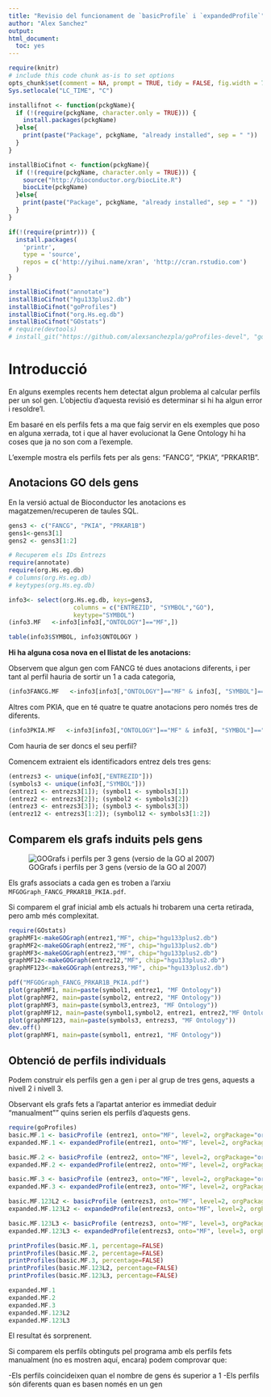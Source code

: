 ```yaml
---
title: "Revisio del funcionament de `basicProfile` i `expandedProfile`"
author: "Alex Sanchez"
output:
html_document:
  toc: yes
---
```


```r
require(knitr)
# include this code chunk as-is to set options
opts_chunk$set(comment = NA, prompt = TRUE, tidy = FALSE, fig.width = 7, fig.height = 7,echo = FALSE, message = FALSE, warning = FALSE, cache=FALSE)
Sys.setlocale("LC_TIME", "C")
```

```r
installifnot <- function(pckgName){
  if (!(require(pckgName, character.only = TRUE))) {
    install.packages(pckgName)
  }else{
    print(paste("Package", pckgName, "already installed", sep = " "))
  } 
}

installBioCifnot <- function(pckgName){
  if (!(require(pckgName, character.only = TRUE))) {
    source("http://bioconductor.org/biocLite.R")
    biocLite(pckgName)
  }else{
    print(paste("Package", pckgName, "already installed", sep = " "))
  } 
}

if(!(require(printr))) {
  install.packages(
    'printr',
    type = 'source',
    repos = c('http://yihui.name/xran', 'http://cran.rstudio.com')
  )
}

installBioCifnot("annotate")
installBioCifnot("hgu133plus2.db")
installBioCifnot("goProfiles")
installBioCifnot("org.Hs.eg.db")
installBioCifnot("GOstats")
# require(devtools)
# install_git("https://github.com/alexsanchezpla/goProfiles-devel", "goProfiles")
```

# Introducció

En alguns exemples recents hem detectat algun problema al calcular perfils per un sol gen. L'objectiu d'aquesta revisió es determinar si hi ha algun error i resoldre'l.

Em basaré en els perfils fets a ma que faig servir en els exemples que poso en alguna xerrada, tot i que al haver evolucionat la Gene Ontology hi ha coses que ja no son com a l'exemple.

L'exemple mostra els perfils fets per als gens: "FANCG", "PKIA", "PRKAR1B". 


## Anotacions GO dels gens

En la versió actual de Bioconductor les anotacions es magatzemen/recuperen de taules SQL.

```r
gens3 <- c("FANCG", "PKIA", "PRKAR1B")
gens1<-gens3[1]
gens2 <- gens3[1:2]

# Recuperem els IDs Entrezs
require(annotate)
require(org.Hs.eg.db)
# columns(org.Hs.eg.db)
# keytypes(org.Hs.eg.db)

info3<- select(org.Hs.eg.db, keys=gens3, 
                  columns = c("ENTREZID", "SYMBOL","GO"),
                  keytype="SYMBOL")
(info3.MF   <-info3[info3[,"ONTOLOGY"]=="MF",])
```

```r
table(info3$SYMBOL, info3$ONTOLOGY )
```

__Hi ha alguna cosa nova en el llistat de les anotacions:__

Observem que algun gen com FANCG té dues anotacions diferents, i per tant al perfil hauria de sortir un 1 a cada categoria,

```r
(info3FANCG.MF   <-info3[info3[,"ONTOLOGY"]=="MF" & info3[, "SYMBOL"]=="FANCG",])
```

Altres com PKIA, que en té quatre te quatre anotacions pero només tres de diferents. 

```r
(info3PKIA.MF   <-info3[info3[,"ONTOLOGY"]=="MF" & info3[, "SYMBOL"]=="PKIA",])
```

Com hauria de ser doncs el seu perfil?

Comencem extraient els identificadors entrez dels tres gens:

```r
(entrezs3 <- unique(info3[,"ENTREZID"]))
(symbols3 <- unique(info3[,"SYMBOL"]))
(entrez1 <- entrezs3[1]); (symbol1 <- symbols3[1])
(entrez2 <- entrezs3[2]); (symbol2 <- symbols3[2])
(entrez3 <- entrezs3[3]); (symbol3 <- symbols3[3])
(entrez12 <- entrezs3[1:2]); (symbol12 <- symbols3[1:2])
```

## Comparem els grafs induits pels gens

![GOGrafs i perfils per 3 gens (versio de la GO al 2007)](figure/threGenes.jpg)

Els grafs associats a cada gen es troben a l'arxiu `MFGOGraph_FANCG_PRKAR1B_PKIA.pdf`. 

Si comparem el graf inicial amb els actuals hi trobarem una certa retirada, pero amb més complexitat.

```r
require(GOstats)
graphMF1<-makeGOGraph(entrez1,"MF", chip="hgu133plus2.db")
graphMF2<-makeGOGraph(entrez2,"MF", chip="hgu133plus2.db")
graphMF3<-makeGOGraph(entrez3,"MF", chip="hgu133plus2.db")
graphMF12<-makeGOGraph(entrez12,"MF", chip="hgu133plus2.db")
graphMF123<-makeGOGraph(entrezs3,"MF", chip="hgu133plus2.db")
```

```r
pdf("MFGOGraph_FANCG_PRKAR1B_PKIA.pdf")
plot(graphMF1, main=paste(symbol1, entrez1, "MF Ontology"))
plot(graphMF2, main=paste(symbol2, entrez2, "MF Ontology"))
plot(graphMF3, main=paste(symbol3,entrez3, "MF Ontology"))
plot(graphMF12, main=paste(symbol1,symbol2, entrez1, entrez2,"MF Ontology"))
plot(graphMF123, main=paste(symbols3, entrezs3, "MF Ontology"))
dev.off()
plot(graphMF1, main=paste(symbol1, entrez1, "MF Ontology"))
```

## Obtenció de perfils individuals

Podem construir els perfils gen a gen i per al grup de tres gens, aquests a nivell 2 i nivell 3. 

Observant els grafs fets a l'apartat anterior es immediat deduir "manualment"" quins serien els perfils d'aquests gens.

```r
require(goProfiles)
basic.MF.1 <- basicProfile (entrez1, onto="MF", level=2, orgPackage="org.Hs.eg.db")
expanded.MF.1 <- expandedProfile(entrez1, onto="MF", level=2, orgPackage="org.Hs.eg.db", na.rm=FALSE, percentage=FALSE)

basic.MF.2 <- basicProfile (entrez2, onto="MF", level=2, orgPackage="org.Hs.eg.db")
expanded.MF.2 <- expandedProfile(entrez2, onto="MF", level=2, orgPackage="org.Hs.eg.db", na.rm=FALSE, percentage=FALSE)

basic.MF.3 <- basicProfile (entrez3, onto="MF", level=2, orgPackage="org.Hs.eg.db")
expanded.MF.3 <- expandedProfile(entrez3, onto="MF", level=2, orgPackage="org.Hs.eg.db", na.rm=FALSE, percentage=FALSE)

basic.MF.123L2 <- basicProfile (entrezs3, onto="MF", level=2, orgPackage="org.Hs.eg.db")
expanded.MF.123L2 <- expandedProfile(entrezs3, onto="MF", level=2, orgPackage="org.Hs.eg.db", na.rm=FALSE, percentage=FALSE)

basic.MF.123L3 <- basicProfile (entrezs3, onto="MF", level=3, orgPackage="org.Hs.eg.db")
expanded.MF.123L3 <- expandedProfile(entrezs3, onto="MF", level=3, orgPackage="org.Hs.eg.db", na.rm=FALSE, percentage=FALSE)
```

```r
printProfiles(basic.MF.1, percentage=FALSE)
printProfiles(basic.MF.2, percentage=FALSE)
printProfiles(basic.MF.3, percentage=FALSE)
printProfiles(basic.MF.123L2, percentage=FALSE)
printProfiles(basic.MF.123L3, percentage=FALSE)

expanded.MF.1
expanded.MF.2
expanded.MF.3
expanded.MF.123L2
expanded.MF.123L3
```

El resultat és sorprenent.

Si comparem els perfils obtinguts pel programa amb els perfils fets manualment (no es mostren aquí, encara) podem comprovar que:

-Els perfils coincideixen quan el nombre de gens és superior a 1
-Els perfils són diferents quan es basen només en un gen


